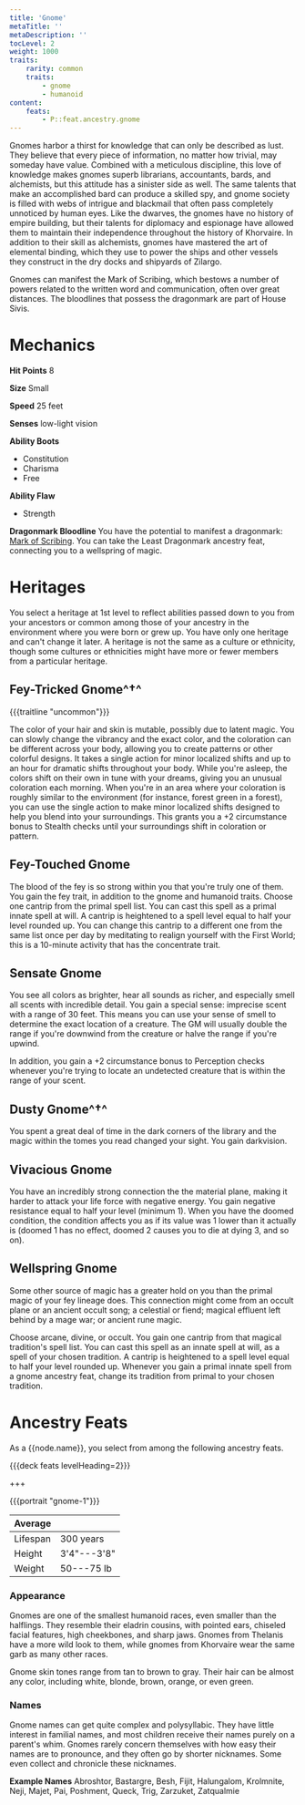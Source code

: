 ```yaml
---
title: 'Gnome'
metaTitle: ''
metaDescription: ''
tocLevel: 2
weight: 1000
traits:
    rarity: common
    traits:
        - gnome
        - humanoid
content:
    feats:
        - P::feat.ancestry.gnome
---
```


Gnomes harbor a thirst for knowledge that can only be described as lust. They believe that every piece of information, no matter how trivial, may someday have value. Combined with a meticulous discipline, this love of knowledge makes gnomes superb librarians, accountants, bards, and alchemists, but this attitude has a sinister side as well. The same talents that make an accomplished bard can produce a skilled spy, and gnome society is filled with webs of intrigue and blackmail that often pass completely unnoticed by human eyes. Like the dwarves, the gnomes have no history of empire building, but their talents for diplomacy and espionage have allowed them to maintain their independence throughout the history of Khorvaire. In addition to their skill as alchemists, gnomes have mastered the art of elemental binding, which they use to power the ships and other vessels they construct in the dry docks and shipyards of Zilargo.

Gnomes can manifest the Mark of Scribing, which bestows a number of powers related to the written word and communication, often over great distances. The bloodlines that possess the dragonmark are part of House Sivis.

# Mechanics

**Hit Points** 8

**Size** Small

**Speed** 25 feet

**Senses** low-light vision

**Ability Boots**

-   Constitution
-   Charisma
-   Free

**Ability Flaw**

-   Strength

**Dragonmark Bloodline** You have the potential to manifest a dragonmark: [Mark of Scribing](/dragonmark/scribing). You can take the Least Dragonmark ancestry feat, connecting you to a wellspring of magic.

# Heritages

You select a heritage at 1st level to reflect abilities passed down to you from your ancestors or common among those of your ancestry in the environment where you were born or grew up. You have only one heritage and can't change it later. A heritage is not the same as a culture or ethnicity, though some cultures or ethnicities might have more or fewer members from a particular heritage.

## Fey-Tricked Gnome^†^

{{{traitline "uncommon"}}}

The color of your hair and skin is mutable, possibly due to latent magic. You can slowly change the vibrancy and the exact color, and the coloration can be different across your body, allowing you to create patterns or other colorful designs. It takes a single action for minor localized shifts and up to an hour for dramatic shifts throughout your body. While you're asleep, the colors shift on their own in tune with your dreams, giving you an unusual coloration each morning. When you're in an area where your coloration is roughly similar to the environment (for instance, forest green in a forest), you can use the single action to make minor localized shifts designed to help you blend into your surroundings. This grants you a +2 circumstance bonus to Stealth checks until your surroundings shift in coloration or pattern.

## Fey-Touched Gnome

The blood of the fey is so strong within you that you're truly one of them. You gain the fey trait, in addition to the gnome and humanoid traits. Choose one cantrip from the primal spell list. You can cast this spell as a primal innate spell at will. A cantrip is heightened to a spell level equal to half your level rounded up. You can change this cantrip to a different one from the same list once per day by meditating to realign yourself with the First World; this is a 10-minute activity that has the concentrate trait.

## Sensate Gnome

You see all colors as brighter, hear all sounds as richer, and especially smell all scents with incredible detail. You gain a special sense: imprecise scent with a range of 30 feet. This means you can use your sense of smell to determine the exact location of a creature. The GM will usually double the range if you're downwind from the creature or halve the range if you're upwind.

In addition, you gain a +2 circumstance bonus to Perception checks whenever you're trying to locate an undetected creature that is within the range of your scent.

## Dusty Gnome^†^

You spent a great deal of time in the dark corners of the library and the magic within the tomes you read changed your sight. You gain darkvision.

## Vivacious Gnome

You have an incredibly strong connection the the material plane, making it harder to attack your life force with negative energy. You gain negative resistance equal to half your level (minimum 1). When you have the doomed condition, the condition affects you as if its value was 1 lower than it actually is (doomed 1 has no effect, doomed 2 causes you to die at dying 3, and so on).

## Wellspring Gnome

Some other source of magic has a greater hold on you than the primal magic of your fey lineage does. This connection might come from an occult plane or an ancient occult song; a celestial or fiend; magical effluent left behind by a mage war; or ancient rune magic.

Choose arcane, divine, or occult. You gain one cantrip from that magical tradition's spell list. You can cast this spell as an innate spell at will, as a spell of your chosen tradition. A cantrip is heightened to a spell level equal to half your level rounded up. Whenever you gain a primal innate spell from a gnome ancestry feat, change its tradition from primal to your chosen tradition.

# Ancestry Feats

As a {{node.name}}, you select from among the following ancestry feats.

{{{deck feats levelHeading=2}}}



+++

{{{portrait "gnome-1"}}}

| Average  |             |
| -------- | ----------- |
| Lifespan | 300 years   |
| Height   | 3'4"---3'8" |
| Weight   | 50---75 lb  |

### Appearance

Gnomes are one of the smallest humanoid races, even smaller than the halflings. They resemble their eladrin cousins, with pointed ears, chiseled facial features, high cheekbones, and sharp jaws. Gnomes from Thelanis have a more wild look to them, while gnomes from Khorvaire wear the same garb as many other races.

Gnome skin tones range from tan to brown to gray. Their hair can be almost any color, including white, blonde, brown, orange, or even green.

### Names

Gnome names can get quite complex and polysyllabic. They have little interest in familial names, and most children receive their names purely on a parent's whim. Gnomes rarely concern themselves with how easy their names are to pronounce, and they often go by shorter nicknames. Some even collect and chronicle these nicknames.

**Example Names** Abroshtor, Bastargre, Besh, Fijit, Halungalom, Krolmnite, Neji, Majet, Pai, Poshment, Queck, Trig, Zarzuket, Zatqualmie
